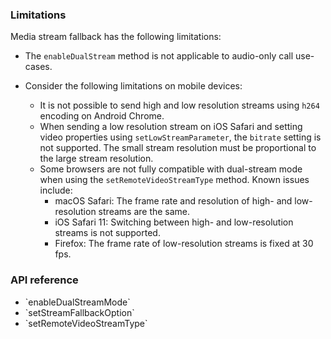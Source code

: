 <PlatformWrapper platform="web">

### Limitations

Media stream fallback has the following limitations:

- The `enableDualStream` method is not applicable to audio-only call use-cases.

- Consider the following limitations on mobile devices:

    - It is not possible to send high and low resolution streams using `h264` encoding on Android Chrome.
    - When sending a low resolution stream on iOS Safari and setting video properties using `setLowStreamParameter`, the `bitrate` setting is not supported. The small stream resolution must be proportional to the large stream resolution.
    - Some browsers are not fully compatible with dual-stream mode when using the `setRemoteVideoStreamType` method. Known issues include:
        - macOS Safari: The frame rate and resolution of high- and low-resolution streams are the same.
        - iOS Safari 11: Switching between high- and low-resolution streams is not supported.
        - Firefox: The frame rate of low-resolution streams is fixed at 30 fps.

### API reference

- <Link to="{{Global.API_REF_WEB_ROOT}}/interfaces/iagorartcclient.html#enabledualstream">`enableDualStreamMode`</Link>
- <Link to="{{Global.API_REF_WEB_ROOT}}/interfaces/iagorartcclient.html#setstreamfallbackoption">`setStreamFallbackOption`</Link>
- <Link to="{{Global.API_REF_WEB_ROOT}}/interfaces/iagorartcclient.html#setremotevideostreamtype">`setRemoteVideoStreamType`</Link>

</PlatformWrapper>
